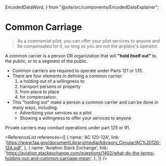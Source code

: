   EncodedDataWord,
} from "@site/src/components/EncodedDataExplainer";

# Common Carriage

> As a commercial pilot, you can offer your pilot services to anyone and be
> compensated for it, so long as you are not the airplane's operator.

A common carrier is a person OR organization that will **"hold itself out"** to
the public, or to a segment of the public.

- Common carriers are required to operate under Parts 121 or 135.
- There are four elements in defining a common carrier:
  1. a holding out of a willingness to
  2. transport persons or property
  3. from place to place
  4. for compensation.
- This "holding out" make a person a common carrier and can be done in many
  ways, including:
  - Advertizing your services as a pilot
  - Showing a willingness to offer your services to anyone

Private carriers may conduct operations under part 125 or 91.

<ReferenceList references={[
  {
    name: 'AC 120-12A',
    link: 'https://www.faa.gov/documentLibrary/media/Advisory_Circular/AC%20120-12A.pdf',
  },
  {
    name: 'Aviation Stack Exchange',
    link: 'https://aviation.stackexchange.com/questions/1402/what-do-the-terms-holding-out-and-common-carriage-mean',
  },
]} />
